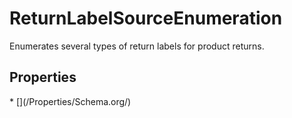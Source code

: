   
# ReturnLabelSourceEnumeration

Enumerates several types of return labels for product returns.

## Properties

<Grid>
* [](/Properties/Schema.org/)
</Grid>

